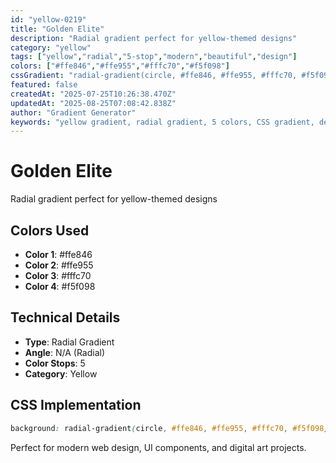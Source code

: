 ```yaml
---
id: "yellow-0219"
title: "Golden Elite"
description: "Radial gradient perfect for yellow-themed designs"
category: "yellow"
tags: ["yellow","radial","5-stop","modern","beautiful","design"]
colors: ["#ffe846","#ffe955","#fffc70","#f5f098"]
cssGradient: "radial-gradient(circle, #ffe846, #ffe955, #fffc70, #f5f098)"
featured: false
createdAt: "2025-07-25T10:26:38.470Z"
updatedAt: "2025-08-25T07:08:42.838Z"
author: "Gradient Generator"
keywords: "yellow gradient, radial gradient, 5 colors, CSS gradient, design, #ffe846, #ffe955, #fffc70, #f5f098"
---
```


# Golden Elite

Radial gradient perfect for yellow-themed designs

## Colors Used
- **Color 1**: #ffe846
- **Color 2**: #ffe955
- **Color 3**: #fffc70
- **Color 4**: #f5f098

## Technical Details
- **Type**: Radial Gradient
- **Angle**: N/A (Radial)
- **Color Stops**: 5
- **Category**: Yellow

## CSS Implementation
```css
background: radial-gradient(circle, #ffe846, #ffe955, #fffc70, #f5f098);
```

Perfect for modern web design, UI components, and digital art projects.
